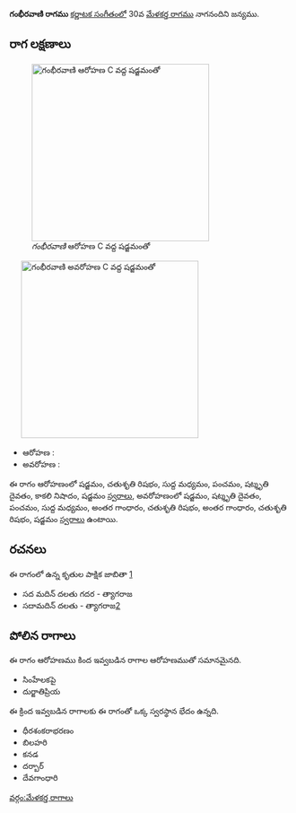 {{Infobox ragam
	| name          	= గంభీరవాణి
	| synonym	    	= 
	| mela          	= 
	| chakra        	= 
	| janaka        	= 
	| type          	= షడవ
	| arohanam      	= {{svaraC|S|R2|M1|P|D3|N3|S'}} 
	| avarohanam    	= {{svaraC|S'|D3|P|M1|G3|R2|G3|R2|S}}
	| jeeva         	=
	| chhaya        	=
	| nyasa         	=
	| vishesha      	= 
	| equivalent  		= 
}}
{{కర్ణాటక సంగీత రాగాలు}}
'''గంభీరవాణి రాగము''' [[కర్ణాటక సంగీతం]]లో 30వ [[మేళకర్త రాగము]] నాగనందిని జన్యము. 


==రాగ లక్షణాలు==
[[Image:gambhiravani_ar_kb2wiki.png|thumb|right|316px|''గంభీరవాణి'' ఆరోహణ C వద్ద షడ్జమంతో]]
	[[Image:gambhiravani_av_kb2wiki.png|thumb|right|316px|''గంభీరవాణి'' అవరోహణ C వద్ద షడ్జమంతో]]

* ఆరోహణ : {{svaraC|S|R2|M1|P|D3|N3|S'}} 
* అవరోహణ : {{svaraC|S'|D3|P|M1|G3|R2|G3|R2|S}}

ఈ రాగం ఆరోహణంలో షడ్జమం, చతుశృతి రిషభం, సుద్ద మధ్యమం, పంచమం, షట్శృతి దైవతం, కాకలి  నిషాదం, షడ్జమం [[స్వరాలు]], అవరోహణంలో షడ్జమం, షట్శృతి దైవతం, పంచమం, సుద్ద మధ్యమం, అంతర గాంధారం, చతుశృతి రిషభం, అంతర గాంధారం, చతుశృతి రిషభం, షడ్జమం [[స్వరాలు]] ఉంటాయి.

==రచనలు==
ఈ రాగంలో ఉన్న కృతుల పాక్షిక జాబితా [https://github.com/ssrihari/ragavardhini/blob/master/ragas/kritis.psv]
* సద మదిన్ దలతు గదర - త్యాగరాజ
* సదామదిన్ దలతు - త్యాగరాజ[http://www.karnatik.com/c1512.shtml]




==పోలిన రాగాలు==
ఈ రాగం ఆరోహణము కింద ఇవ్వబడిన రాగాల ఆరోహణముతో సమానమైనది.
*  సింహేలకపై
* దుర్జాతిప్రియ

ఈ క్రింద ఇవ్వబడిన రాగాలకు ఈ రాగంతో ఒక్క స్వరస్థాన భేదం ఉన్నది.
* ధీరశంకరాభరణం
* బిలహరి
* కనడ
* దర్బార్
* దేవగాంధారి



[[వర్గం:మేళకర్త రాగాలు]]